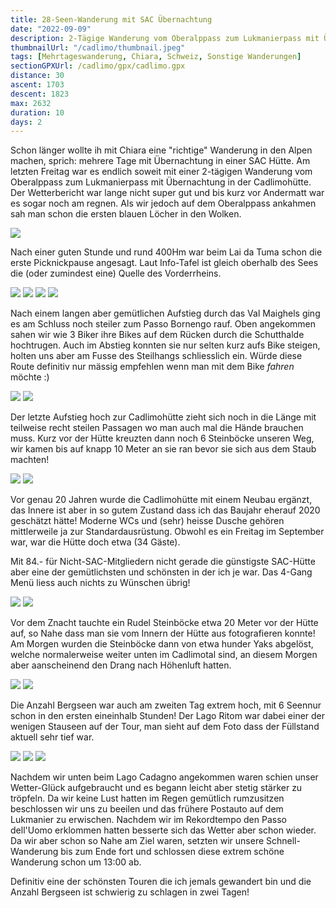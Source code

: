 ```yaml
---
title: 28-Seen-Wanderung mit SAC Übernachtung
date: "2022-09-09"
description: 2-Tägige Wanderung vom Oberalppass zum Lukmanierpass mit Übernachtung in der Cadlimohütte mit 28 Seen am Weg.
thumbnailUrl: "/cadlimo/thumbnail.jpeg"
tags: [Mehrtageswanderung, Chiara, Schweiz, Sonstige Wanderungen]
sectionGPXUrl: /cadlimo/gpx/cadlimo.gpx
distance: 30
ascent: 1703
descent: 1823
max: 2632
duration: 10
days: 2
---
```


Schon länger wollte ih mit Chiara eine "richtige" Wanderung in den Alpen machen, sprich: mehrere Tage mit Übernachtung in einer SAC Hütte. Am letzten Freitag war es endlich soweit mit einer 2-tägigen Wanderung vom Oberalppass zum Lukmanierpass mit Übernachtung in der Cadlimohütte.
Der Wetterbericht war lange nicht super gut und bis kurz vor Andermatt war es sogar noch am regnen. Als wir jedoch auf dem Oberalppass ankahmen sah man schon die ersten blauen Löcher in den Wolken.

<Img
	src="/cadlimo/1.jpeg"
	d="See #1 (Oberalpsee): Start auf 2044 M.ü.M. auf dem Oberalppass"
/>

Nach einer guten Stunde und rund 400Hm war beim Lai da Tuma schon die erste Picknickpause angesagt. Laut Info-Tafel ist gleich oberhalb des Sees die (oder zumindest eine) Quelle des Vorderrheins.

<Img
	src="/cadlimo/2.jpeg"
	d="Seen #2 & 3 (Lai da Tuma), eine der Quellen des Rheins"
/>
<Img src="/cadlimo/3.jpeg" d="Ausfluss des Lai da Tuma" />
<Img src="/cadlimo/4.jpeg" d="See #4 (namenslos)" />
<Img src="/cadlimo/5.jpeg" d="See #7 (Lai Carin)" />

Nach einem langen aber gemütlichen Aufstieg durch das Val Maighels ging es am Schluss noch steiler zum Passo Bornengo rauf. Oben angekommen sahen wir wie 3 Biker ihre Bikes auf dem Rücken durch die Schutthalde hochtrugen. Auch im Abstieg konnten sie nur selten kurz aufs Bike steigen, holten uns aber am Fusse des Steilhangs schliesslich ein. Würde diese Route definitiv nur mässig empfehlen wenn man mit dem Bike _fahren_ möchte :)

<Img
	src="/cadlimo/6.jpeg"
	d="See #11 (namenslos), kurz vor dem Passo Bornengo"
/>
<Img
	src="/cadlimo/7.jpeg"
	d="Im (sehr steilen) Abstieg von 3 Bikern überholt"
/>

Der letzte Aufstieg hoch zur Cadlimohütte zieht sich noch in die Länge mit teilweise recht steilen Passagen wo man auch mal die Hände brauchen muss. Kurz vor der Hütte kreuzten dann noch 6 Steinböcke unseren Weg, wir kamen bis auf knapp 10 Meter an sie ran bevor sie sich aus dem Staub machten!

<Img src="/cadlimo/8.jpeg" d="6 Steinböcke im Aufstieg zur Cadlimohütte" />
<Img src="/cadlimo/9.jpeg" d="See #16 (namenslos) kurz vor der Cadlimohütte" />

Vor genau 20 Jahren wurde die Cadlimohütte mit einem Neubau ergänzt, das Innere ist aber in so gutem Zustand dass ich das Baujahr eherauf 2020 geschätzt hätte! Moderne WCs und (sehr) heisse Dusche gehören mittlerweile ja zur Standardausrüstung. Obwohl es ein Freitag im September war, war die Hütte doch etwa (34 Gäste).

Mit 84.- für Nicht-SAC-Mitgliedern nicht gerade die günstigste SAC-Hütte aber eine der gemütlichsten und schönsten in der ich je war. Das 4-Gang Menü liess auch nichts zu Wünschen übrig!

<Img src="/cadlimo/10.jpeg" d="See #17 ('Badesee') bei der Cadlimohütte" />
<Img src="/cadlimo/11.jpeg" d="Entspannen vor der Cadlimohütte" />

Vor dem Znacht tauchte ein Rudel Steinböcke etwa 20 Meter vor der Hütte auf, so Nahe dass man sie vom Innern der Hütte aus fotografieren konnte! Am Morgen wurden die Steinböcke dann von etwa hunder Yaks abgelöst, welche normalerweise weiter unten im Cadlimotal sind, an diesem Morgen aber aanscheinend den Drang nach Höhenluft hatten.

<Img
	src="/cadlimo/12.jpeg"
	d="Mehr Steinböcke, Foto aus dem innern der Hütte aufgenommen!"
/>
<Img
	src="/cadlimo/13.jpeg"
	d="Zwei von ca. hundert Yaks die sich am Morgen vor der Hütte tummelten"
/>

Die Anzahl Bergseen war auch am zweiten Tag extrem hoch, mit 6 Seennur schon in den ersten eineinhalb Stunden! Der Lago Ritom war dabei einer der wenigen Stauseen auf der Tour, man sieht auf dem Foto dass der Füllstand aktuell sehr tief war.

<Img
	src="/cadlimo/14.jpeg"
	d="Seen #19, #20, #22 (Laghetto di Taneda, Lago di Tom, Lago Ritom)"
/>
<Img
	src="/cadlimo/15.jpeg"
	d="See #21 (2. Laghetto di Taneda) mit Sicht über die Leventina hinweg"
/>
<Img src="/cadlimo/16.jpeg" d="Blick über die Leventina hinweg." />

Nachdem wir unten beim Lago Cadagno angekommen waren schien unser Wetter-Glück aufgebraucht und es begann leicht aber stetig stärker zu tröpfeln. Da wir keine Lust hatten im Regen gemütlich rumzusitzen beschlossen wir uns zu beeilen und das frühere Postauto auf dem Lukmanier zu erwischen. Nachdem wir im Rekordtempo den Passo dell'Uomo erklommen hatten besserte sich das Wetter aber schon wieder. Da wir aber schon so Nahe am Ziel waren, setzten wir unsere Schnell-Wanderung bis zum Ende fort und schlossen diese extrem schöne Wanderung schon um 13:00 ab.

Definitiv eine der schönsten Touren die ich jemals gewandert bin und die Anzahl Bergseen ist schwierig zu schlagen in zwei Tagen!
